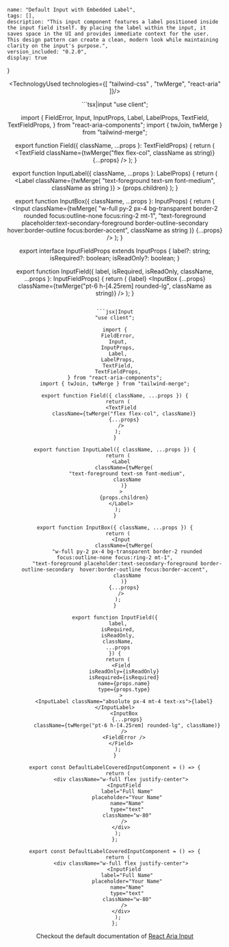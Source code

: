 
    name: "Default Input with Embedded Label",
    tags: [],
    description: "This input component features a label positioned inside the input field itself. By placing the label within the input, it saves space in the UI and provides immediate context for the user. This design pattern can create a clean, modern look while maintaining clarity on the input's purpose.",
    version_included: "0.2.0",
    display: true
}

<Wrapper>

<ImportsWrapper> 

</ImportsWrapper>

<Header />

<Preview> 
<Display>
    <DefaultLabelCoveredInputComponent />
</Display>
</Preview>

<Implementation>


<TechnologyUsed technologies={[ "tailwind-css" , "twMerge", "react-aria" ]}/>

<CodeBlock>
```tsx|input
"use client";

import {
  FieldError,
  Input,
  InputProps,
  Label,
  LabelProps,
  TextField,
  TextFieldProps,
} from "react-aria-components";
import { twJoin, twMerge } from "tailwind-merge";

export function Field({ className, ...props }: TextFieldProps) {
  return (
    <TextField
      className={twMerge("flex flex-col", className as string)}
      {...props}
    />
  );
}

export function InputLabel({ className, ...props }: LabelProps) {
  return (
    <Label
      className={twMerge(
        "text-foreground text-sm font-medium",
        className as string
      )}
    >
      {props.children}
    </Label>
  );
}

export function InputBox({ className, ...props }: InputProps) {
  return (
    <Input
      className={twMerge(
        "w-full py-2 px-4 bg-transparent border-2 rounded focus:outline-none focus:ring-2 mt-1",
        "text-foreground placeholder:text-secondary-foreground border-outline-secondary  hover:border-outline focus:border-accent",
        className as string
      )}
      {...props}
    />
  );
}

export interface InputFieldProps extends InputProps {
  label?: string;
  isRequired?: boolean;
  isReadOnly?: boolean;
}

export function InputField({
  label,
  isRequired,
  isReadOnly,
  className,
  ...props
}: InputFieldProps) {
  return (
    <Field
      isReadOnly={isReadOnly}
      isRequired={isRequired}
      name={props.name}
      type={props.type}
    >
      <InputLabel className="absolute px-4 mt-4 text-xs">{label}</InputLabel>
      <InputBox
        {...props}
        className={twMerge("pt-6 h-[4.25rem] rounded-lg", className as string)}
      />
      <FieldError />
    </Field>
  );
}
```

```jsx|Input
"use client";

import {
  FieldError,
  Input,
  InputProps,
  Label,
  LabelProps,
  TextField,
  TextFieldProps,
} from "react-aria-components";
import { twJoin, twMerge } from "tailwind-merge";

export function Field({ className, ...props }) {
  return (
    <TextField
      className={twMerge("flex flex-col", className)}
      {...props}
    />
  );
}

export function InputLabel({ className, ...props }) {
  return (
    <Label
      className={twMerge(
        "text-foreground text-sm font-medium",
        className
      )}
    >
      {props.children}
    </Label>
  );
}

export function InputBox({ className, ...props }) {
  return (
    <Input
      className={twMerge(
        "w-full py-2 px-4 bg-transparent border-2 rounded focus:outline-none focus:ring-2 mt-1",
        "text-foreground placeholder:text-secondary-foreground border-outline-secondary  hover:border-outline focus:border-accent",
        className
      )}
      {...props}
    />
  );
}

export function InputField({
  label,
  isRequired,
  isReadOnly,
  className,
  ...props
}) {
  return (
    <Field
      isReadOnly={isReadOnly}
      isRequired={isRequired}
      name={props.name}
      type={props.type}
    >
      <InputLabel className="absolute px-4 mt-4 text-xs">{label}</InputLabel>
      <InputBox
        {...props}
        className={twMerge("pt-6 h-[4.25rem] rounded-lg", className)}
      />
      <FieldError />
    </Field>
  );
}
```

```tsx|Implementation
export const DefaultLabelCoveredInputComponent = () => {
  return (
    <div className="w-full flex justify-center">
      <InputField
        label="Full Name"
        placeholder="Your Name"
        name="Name"
        type="text"
        className="w-80"
      />
    </div>
  );
};
```

```jsx|Implementation
export const DefaultLabelCoveredInputComponent = () => {
  return (
    <div className="w-full flex justify-center">
      <InputField
        label="Full Name"
        placeholder="Your Name"
        name="Name"
        type="text"
        className="w-80"
      />
    </div>
  );
};
```
</CodeBlock>


Checkout the default documentation of [React Aria Input](https://react-spectrum.adobe.com/react-aria/TextField.html)

</Implementation>
</Wrapper>